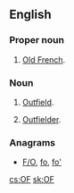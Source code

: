 {{also|of|of-|OF.}}
==English==

===Proper noun===
{{en-proper noun}}

# {{label|en|initialism}} [[Old French]].

===Noun===
{{en-noun|?}}

# {{label|en|baseball|initialism}} [[outfield|Outfield]].
# {{label|en|baseball|initialism}} [[outfielder|Outfielder]].

===Anagrams===
* [[F/O#English|F/O]], [[fo#English|fo]], [[fo'#English|fo']]

[[cs:OF]]
[[sk:OF]]